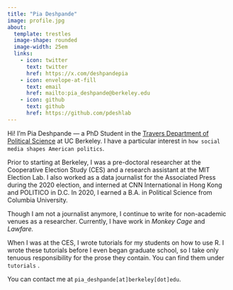 ```yaml
---
title: "Pia Deshpande"
image: profile.jpg
about:
  template: trestles
  image-shape: rounded
  image-width: 25em
  links:
    - icon: twitter
      text: twitter
      href: https://x.com/deshpandepia
    - icon: envelope-at-fill
      text: email
      href: mailto:pia_deshpande@berkeley.edu
    - icon: github
      text: github
      href: https://github.com/pdeshlab
---
```


Hi! I'm Pia Deshpande — a PhD Student in the [Travers Department of Political Science](https://polisci.berkeley.edu/) at UC Berkeley. I have a particular interest in `how social media shapes American politics`.

Prior to starting at Berkeley, I was a pre-doctoral researcher at the Cooperative Election Study (CES) and a research assistant at the MIT Election Lab. I also worked as a data journalist for the Associated Press during the 2020 election, and interned at CNN International in Hong Kong and POLITICO in D.C. In 2020, I earned a B.A. in Political Science from Columbia University. 

Though I am not a journalist anymore, I continue to write for non-academic venues as a researcher. Currently, I have work in *Monkey Cage* and *Lawfare.*

When I was at the CES, I wrote tutorials for my students on how to use R. I wrote these tutorials before I even began graduate school, so I take only tenuous responsibility for the prose they contain. You can find them under `tutorials` .

You can contact me at `pia_deshpande[at]berkeley[dot]edu`.
